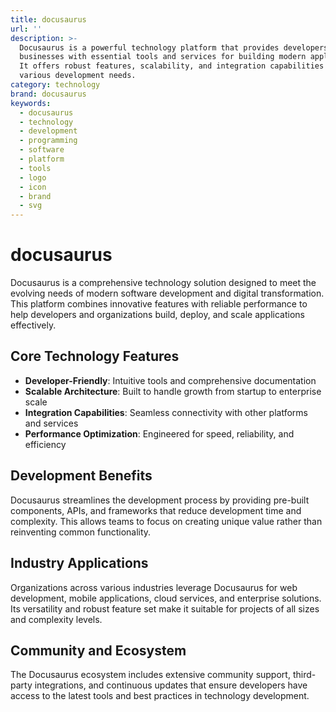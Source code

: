 ```yaml
---
title: docusaurus
url: ''
description: >-
  Docusaurus is a powerful technology platform that provides developers and
  businesses with essential tools and services for building modern applications.
  It offers robust features, scalability, and integration capabilities for
  various development needs.
category: technology
brand: docusaurus
keywords:
  - docusaurus
  - technology
  - development
  - programming
  - software
  - platform
  - tools
  - logo
  - icon
  - brand
  - svg
---
```


# docusaurus

Docusaurus is a comprehensive technology solution designed to meet the evolving needs of modern software development and digital transformation. This platform combines innovative features with reliable performance to help developers and organizations build, deploy, and scale applications effectively.

## Core Technology Features

- **Developer-Friendly**: Intuitive tools and comprehensive documentation
- **Scalable Architecture**: Built to handle growth from startup to enterprise scale
- **Integration Capabilities**: Seamless connectivity with other platforms and services
- **Performance Optimization**: Engineered for speed, reliability, and efficiency

## Development Benefits

Docusaurus streamlines the development process by providing pre-built components, APIs, and frameworks that reduce development time and complexity. This allows teams to focus on creating unique value rather than reinventing common functionality.

## Industry Applications

Organizations across various industries leverage Docusaurus for web development, mobile applications, cloud services, and enterprise solutions. Its versatility and robust feature set make it suitable for projects of all sizes and complexity levels.

## Community and Ecosystem

The Docusaurus ecosystem includes extensive community support, third-party integrations, and continuous updates that ensure developers have access to the latest tools and best practices in technology development.
